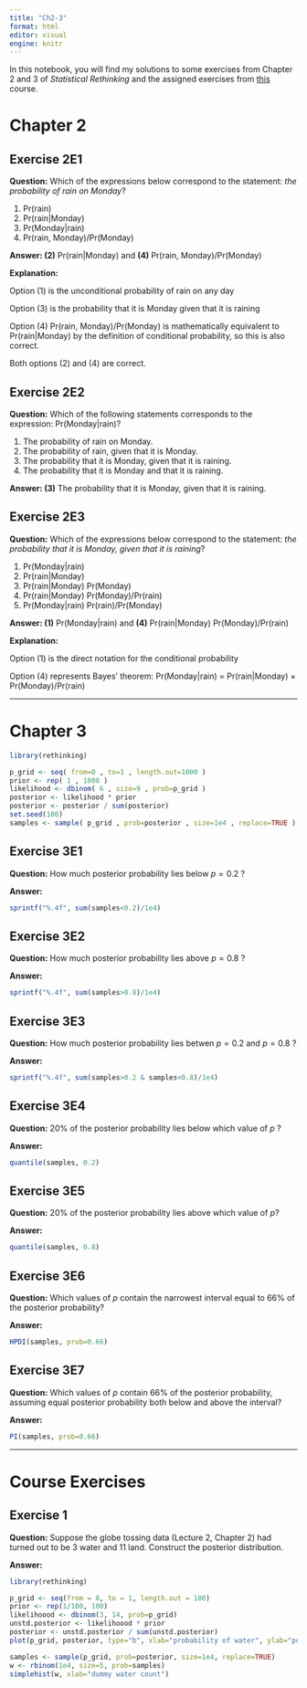 ```yaml
---
title: "Ch2-3"
format: html
editor: visual
engine: knitr
---
```


In this notebook, you will find my solutions to some exercises from Chapter 2 and 3 of *Statistical Rethinking* and the assigned exercises from [this](https://github.com/bjbarrett/stat_rethinking_2025/tree/main) course.

# Chapter 2

## Exercise 2E1

**Question:** Which of the expressions below correspond to the statement: *the probability of rain on Monday*?

1.  Pr(rain)
2.  Pr(rain\|Monday)
3.  Pr(Monday\|rain)
4.  Pr(rain, Monday)/Pr(Monday)

**Answer: (2)** Pr(rain\|Monday) and **(4)** Pr(rain, Monday)/Pr(Monday)

**Explanation:**

Option (1) is the unconditional probability of rain on any day

Option (3) is the probability that it is Monday given that it is raining

Option (4) Pr(rain, Monday)/Pr(Monday) is mathematically equivalent to Pr(rain\|Monday) by the definition of conditional probability, so this is also correct.

Both options (2) and (4) are correct.

## Exercise 2E2

**Question:** Which of the following statements corresponds to the expression: Pr(Monday\|rain)?

1.  The probability of rain on Monday.
2.  The probability of rain, given that it is Monday.
3.  The probability that it is Monday, given that it is raining.
4.  The probability that it is Monday and that it is raining.

**Answer: (3)** The probability that it is Monday, given that it is raining.

## Exercise 2E3

**Question:** Which of the expressions below correspond to the statement: *the probability that it is Monday, given that it is raining*?

1.  Pr(Monday\|rain)
2.  Pr(rain\|Monday)
3.  Pr(rain\|Monday) Pr(Monday)
4.  Pr(rain\|Monday) Pr(Monday)/Pr(rain)
5.  Pr(Monday\|rain) Pr(rain)/Pr(Monday)

**Answer: (1)** Pr(Monday\|rain) and **(4)** Pr(rain\|Monday) Pr(Monday)/Pr(rain)

**Explanation:**

Option (1) is the direct notation for the conditional probability

Option (4) represents Bayes' theorem: Pr(Monday\|rain) = Pr(rain\|Monday) × Pr(Monday)/Pr(rain)

------------------------------------------------------------------------

# Chapter 3

```r
library(rethinking)

p_grid <- seq( from=0 , to=1 , length.out=1000 )
prior <- rep( 1 , 1000 )
likelihood <- dbinom( 6 , size=9 , prob=p_grid )
posterior <- likelihood * prior
posterior <- posterior / sum(posterior)
set.seed(100)
samples <- sample( p_grid , prob=posterior , size=1e4 , replace=TRUE )
```

## Exercise 3E1

**Question:** How much posterior probability lies below $p=0.2$ ?

**Answer:**

```r
sprintf("%.4f", sum(samples<0.2)/1e4)
```

## Exercise 3E2

**Question:** How much posterior probability lies above $p=0.8$ ?

**Answer:**

```r
sprintf("%.4f", sum(samples>0.8)/1e4)
```

## Exercise 3E3

**Question:** How much posterior probability lies betwen $p=0.2$ and $p=0.8$ ?

**Answer:**

```r
sprintf("%.4f", sum(samples>0.2 & samples<0.8)/1e4)
```

## Exercise 3E4

**Question:** $20\%$ of the posterior probability lies below which value of $p$ ?

**Answer:**

```r
quantile(samples, 0.2)
```

## Exercise 3E5

**Question:** $20\%$ of the posterior probability lies above which value of $p$?

**Answer:**

```r
quantile(samples, 0.8)
```

## Exercise 3E6

**Question:** Which values of $p$ contain the narrowest interval equal to $66 \%$ of the posterior probability?

**Answer:**

```r
HPDI(samples, prob=0.66)
```

## Exercise 3E7

**Question:** Which values of $p$ contain $66 \%$ of the posterior probability, assuming equal posterior probability both below and above the interval?

**Answer:**

```r
PI(samples, prob=0.66)
```

------------------------------------------------------------------------

# Course Exercises

## Exercise 1

**Question:** Suppose the globe tossing data (Lecture 2, Chapter 2) had turned out to be 3 water and 11 land. Construct the posterior distribution.

**Answer:**

```r
library(rethinking)

p_grid <- seq(from = 0, to = 1, length.out = 100)
prior <- rep(1/100, 100)
likelihoood <- dbinom(3, 14, prob=p_grid)
unstd.posterior <- likelihoood * prior
posterior <- unstd.posterior / sum(unstd.posterior)
plot(p_grid, posterior, type="b", xlab="probability of water", ylab="posterior probability")
```

```r
samples <- sample(p_grid, prob=posterior, size=1e4, replace=TRUE)
w <- rbinom(1e4, size=5, prob=samples)
simplehist(w, xlab="dummy water count")
```
